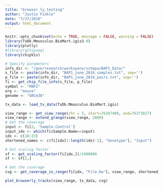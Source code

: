 ```yaml
---
title: "browser_ly_testing"
author: "Justin Finkle"
date: "7/27/2016"
output: html_document
---
```


```r
knitr::opts_chunk$set(echo = TRUE, message = FALSE, warning = FALSE)
library(TxDb.Mmusculus.BioMart.igis3.0)
library(plotly)
#library(gChipseq)
library(chipVis)
```


```r
# Specify parameters
info_dir <- "/gne/research/workspace/schepa/BAP1_Data/"
s_file <- paste(info_dir, "BAP1_june_2016_samples.txt", sep='')
p_file <- paste(info_dir, "BAP1_june_2016_pairs.txt", sep='')
fi <- get_chip_file_info(s_file, p_file)
symbol <- "RNF2"
org <- "mouse"
genome <- "GRCm38"
```

```r
tx_data <- load_tx_data(TxDb.Mmusculus.BioMart.igis)
```

```r
view_range <- get_view_range(chr = 5, start=76287400, end=76373827)
view_range <- extend_grange(view_range, 2000)
# Get the coverage
input <- fi[2, 'Sample.Control']
input_idx <- which(fi$Sample.Name==input)
idx <- c(18:23)
shortened_names <- c(fi[idx[1:length(idx)-1], "Genotype"], "Input")

# Get scaling factor
sf <- get_scaling_factor(fi[idx,])/1000000
sf <- sf[2,]

# Get the coverage
cvg <- get_coverage_in_range(fi[idx, "File.bw"], view_range, shortened_names, sf)
```


```r
plot_browserly_tracks(view_range, tx_data, cvg)
```

